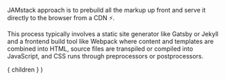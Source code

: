 
JAMstack approach is to prebuild all the markup up
front and serve it directly to the browser from a CDN ⚡️.

<Appear>
  <p>
    This process typically involves a static site generator
    like Gatsby or Jekyll and a frontend build tool like Webpack
    where content and templates are combined into HTML, 
    source files are transpiled or compiled into JavaScript, and
    CSS runs through preprocessors or postprocessors.
  </p>
</Appear>

  <Layout>
    { children }
  </Layout>
)
